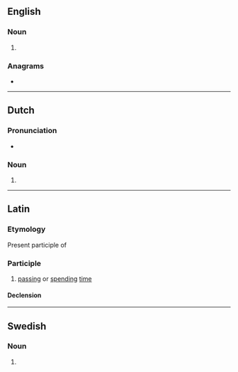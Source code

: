{{also|Degens}}
==English==

===Noun===
{{head|en|noun form}}

# {{plural of|degen|lang=en}}

===Anagrams===
* {{anagrams|en|a=deegns|snedge}}

----

==Dutch==

===Pronunciation===
* {{audio|Nl-degens.ogg|Audio|lang=nl}}

===Noun===
{{head|nl|noun plural form}}

# {{nl-noun form of|pl|degen}}

----

==Latin==

===Etymology===
Present participle of {{m|la|dēgō}}

===Participle===
{{la-present participle|dēg|ens}}

# [[passing]] or [[spending]] [[time]]

====Declension====
{{la-decl-3rd-part|dēgēns}}

----

==Swedish==

===Noun===
{{head|sv|noun form}}

# {{sv-noun-form-def-gen|deg}}